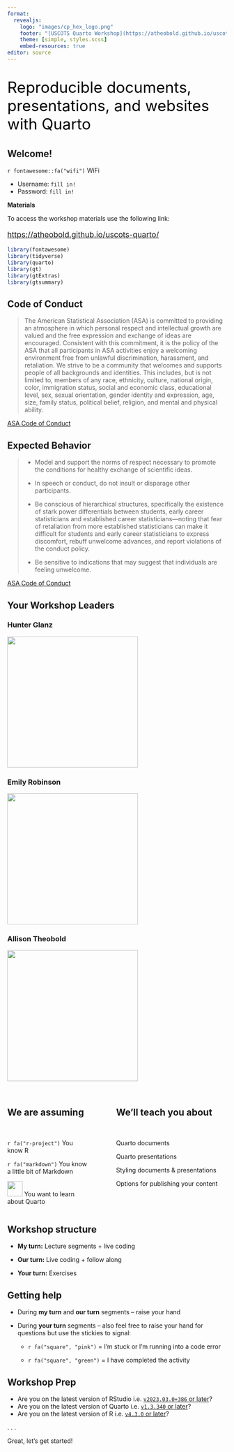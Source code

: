 ```yaml
---
format: 
  revealjs:
    logo: "images/cp_hex_logo.png"
    footer: "[USCOTS Quarto Workshop](https://atheobold.github.io/uscots-quarto/)"
    theme: [simple, styles.scss]
    embed-resources: true
editor: source
---
```


##  {background-image="images/00-horst-quarto-meteor-transparent.png" background-position="center" background-size="cover" aria-label="A meteor where the head of the meteor is the Quarto logo."}

::: {style="font-size: 2.5em; color: #000000;"}
Reproducible documents, presentations, and websites with Quarto
:::


## Welcome! 

`r fontawesome::fa("wifi")` WiFi

-   Username: `fill in!`
-   Password: `fill in!` 

**Materials**

To access the workshop materials use the following link:

::: {style="font-size: 1.25em; color: #000000;"}
<https://atheobold.github.io/uscots-quarto/>
:::

```r
library(fontawesome)
library(tidyverse)
library(quarto)
library(gt)
library(gtExtras)
library(gtsummary)
```

## Code of Conduct {.smaller}

> The American Statistical Association (ASA) is committed to providing an atmosphere in which personal respect and intellectual growth are valued and the free expression and exchange of ideas are encouraged. Consistent with this commitment, it is the policy of the ASA that all participants in ASA activities enjoy a welcoming environment free from unlawful discrimination, harassment, and retaliation. We strive to be a community that welcomes and supports people of all backgrounds and identities. This includes, but is not limited to, members of any race, ethnicity, culture, national origin, color, immigration status, social and economic class, educational level, sex, sexual orientation, gender identity and expression, age, size, family status, political belief, religion, and mental and physical ability.

::: aside
[ASA Code of Conduct](https://www.amstat.org/meetings/code-of-conduct)
:::

## Expected Behavior {.smaller}

> -   Model and support the norms of respect necessary to promote the conditions for healthy exchange of scientific ideas.
>
> -   In speech or conduct, do not insult or disparage other participants.
>
> -   Be conscious of hierarchical structures, specifically the existence of stark power differentials between students, early career statisticians and established career statisticians---noting that fear of retaliation from more established statisticians can make it difficult for students and early career statisticians to express discomfort, rebuff unwelcome advances, and report violations of the conduct policy.
>
> -   Be sensitive to indications that may suggest that individuals are feeling unwelcome.

::: aside
[ASA Code of Conduct](https://www.amstat.org/meetings/code-of-conduct)
:::

## Your Workshop Leaders

::: {layout-ncol="3"}
### Hunter Glanz

![](images/01-hunter_glanz.jpg){style="height: 300px;"}

### Emily Robinson

![](images/01-emily-robinson.jpg){style="height: 300px;"}

### Allison Theobold

![](images/01-allison_headshot.jpg){style="height: 300px;"}
:::

## 

::: columns
::: {.column width="40%"}
<h2>We are assuming</h2>

</br>

`r fa("r-project")` You know R

`r fa("markdown")` You know a little bit of Markdown

<img src="https://raw.githubusercontent.com/quarto-dev/quarto-web/main/favicon.png" style="display: inline-block; margin: 0; margin-bottom: -2px; height: 35px;"/></img> You want to learn about Quarto
:::

::: {.column width="5%"}
:::

::: {.column width="55%"}
::: fragment
<h2>We'll teach you about</h2>

</br> 

Quarto documents

Quarto presentations

Styling documents & presentations

Options for publishing your content
:::
:::
:::

## Workshop structure

-   **My turn:** Lecture segments + live coding

-   **Our turn:** Live coding + follow along

-   **Your turn:** Exercises

## Getting help

-   During **my turn** and **our turn** segments -- raise your hand

-   During **your turn** segments -- also feel free to raise your hand for questions but use the stickies to signal:

    - `r fa("square", "pink")` = I'm stuck or I'm running into a code error
  
    - `r fa("square", "green")` = I have completed the activity

## Workshop Prep

-   Are you on the latest version of RStudio i.e. [`v2023.03.0+386` or later](https://posit.co/download/rstudio-desktop/)?
-   Are you on the latest version of Quarto i.e. [`v1.3.340` or later](https://quarto.org/docs/get-started/)?
-   Are you on the latest version of R i.e. [`v4.3.0` or later](https://cran.r-project.org/)?

. . .

[Great, let's get started!]{.r-fit-text}
